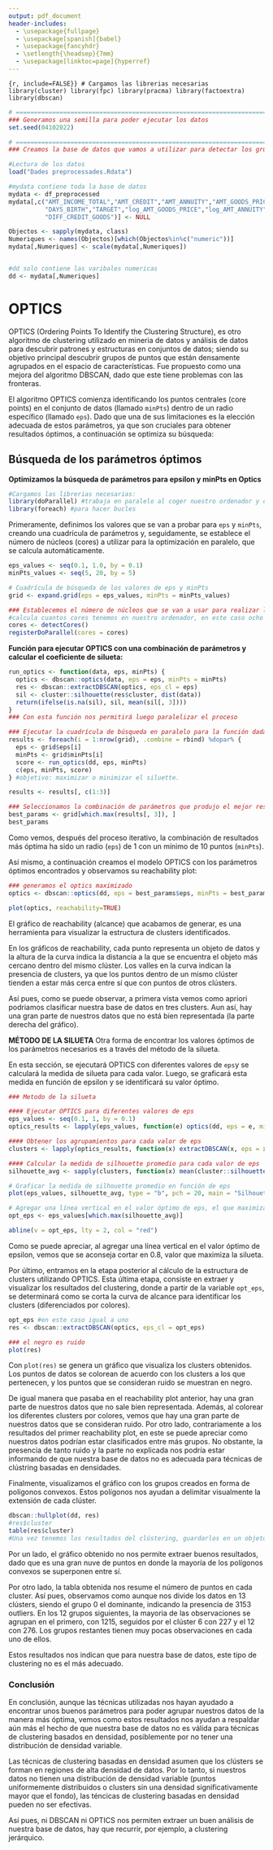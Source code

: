 ```yaml
---
output: pdf_document
header-includes:
  - \usepackage{fullpage} 
  - \usepackage[spanish]{babel}
  - \usepackage{fancyhdr}
  - \setlength{\headsep}{7mm} 
  - \usepackage[linktoc=page]{hyperref}
---
```


```{=tex}
\setlength{\headheight}{13.6pt}
\setlength{\topmargin}{-10mm}

\rhead{Minería de Datos}
\lhead{Entrega D3}
```
\pagestyle{fancy}
```{=tex}
\cfoot{\thepage}
\setcounter{page}{5}
```



```{r, include=FALSE}}
# Cargamos las librerias necesarias
library(cluster)
library(fpc)
library(pracma)
library(factoextra)
library(dbscan)
```


```r
# =============================================================================
### Generamos una semilla para poder ejecutar los datos
set.seed(04102022)

# ==============================================================================
### Creamos la base de datos que vamos a utilizar para detectar los grupos

#Lectura de los datos
load("Dades preprocessades.Rdata")

#mydata contiene toda la base de datos
mydata <- df_preprocessed
mydata[,c("AMT_INCOME_TOTAL","AMT_CREDIT","AMT_ANNUITY","AMT_GOODS_PRICE",
          "DAYS_BIRTH","TARGET","log_AMT_GOODS_PRICE","log_AMT_ANNUITY",
          "DIFF_CREDIT_GOODS")] <- NULL

Objectos <- sapply(mydata, class)
Numeriques <- names(Objectos)[which(Objectos%in%c("numeric"))]
mydata[,Numeriques] <- scale(mydata[,Numeriques])


#dd solo contiene las varibales numericas
dd <- mydata[,Numeriques]


```


# OPTICS

OPTICS (Ordering Points To Identify the Clustering Structure), es otro algoritmo de clustering utilizado en mineria de datos y análisis de datos para descubrir patrones y estructuras en conjuntos de datos; siendo su objetivo principal descubrir grupos de puntos que están densamente agrupados en el espacio de características. Fue propuesto como una mejora del algoritmo DBSCAN, dado que este tiene problemas con las fronteras. 

El algoritmo OPTICS comienza identificando los puntos centrales (core points) en el conjunto de datos (llamado `minPts`) dentro de un radio específico (llamado `eps`). Dado que una de sus limitaciones es la elección adecuada de estos parámetros, ya que son cruciales para obtener resultados óptimos, a continuación se optimiza su búsqueda:

## Búsqueda de los parámetros óptimos

**Optimizamos la búsqueda de parámetros para epsilon y minPts en Optics**

```r
#Cargamos las librerias necesarias:
library(doParallel) #trabaja en paralelo al coger nuestro ordenador y dividirlo en dos (bigdata)
library(foreach) #para hacer bucles
```

Primeramente, definimos los valores que se van a probar para `eps` y `minPts`, creando una cuadrícula de parámetros y, seguidamente, se establece el número de núcleos (cores) a utilizar para la optimización en paralelo, que se calcula automáticamente.
```r
eps_values <- seq(0.1, 1.0, by = 0.1)
minPts_values <- seq(5, 20, by = 5)

# Cuadrícula de búsqueda de los valores de eps y minPts
grid <- expand.grid(eps = eps_values, minPts = minPts_values)

### Establecemos el número de núcleos que se van a usar para realizar la optimización en paralelo
#calcula cuantos cores tenemos en nuestro ordenador, en este caso ocho
cores <- detectCores()
registerDoParallel(cores = cores)
```

**Función para ejecutar OPTICS con una combinación de parámetros y calcular el coeficiente de silueta:**

```r
run_optics <- function(data, eps, minPts) {
  optics <- dbscan::optics(data, eps = eps, minPts = minPts)
  res <- dbscan::extractDBSCAN(optics, eps_cl = eps)
  sil <- cluster::silhouette(res$cluster, dist(data))
  return(ifelse(is.na(sil), sil, mean(sil[, 3])))
}
### Con esta función nos permitirá luego paralelizar el proceso

### Ejecutar la cuadrícula de búsqueda en paralelo para la función dada
results <- foreach(i = 1:nrow(grid), .combine = rbind) %dopar% {
  eps <- grid$eps[i]
  minPts <- grid$minPts[i]
  score <- run_optics(dd, eps, minPts)
  c(eps, minPts, score)
} #objetivo: maximizar o minimizar el siluette.

results <- results[, c(1:3)]

### Seleccionamos la combinación de parámetros que produjo el mejor resultado
best_params <- grid[which.max(results[, 3]), ]
best_params
```
Como vemos, después del proceso iterativo, la combinación de resultados más óptima ha sido un radio (`eps`) de 1 con un mínimo de 10 puntos (`minPts`). 

Así mismo, a continuación creamos el modelo OPTICS con los parámetros óptimos encontrados y observamos su reachability plot:

```r
### generamos el optics maximizado
optics <- dbscan::optics(dd, eps = best_params$eps, minPts = best_params$minPts)

plot(optics, reachability=TRUE)
```

El gráfico de reachability (alcance) que acabamos de generar, es una herramienta para visualizar la estructura de clusters identificados.

En los gráficos de reachability, cada punto representa un objeto de datos y la altura de la curva indica la distancia a la que se encuentra el objeto más cercano dentro del mismo clúster. Los valles en la curva indican la presencia de clusters, ya que los puntos dentro de un mismo clúster tienden a estar más cerca entre sí que con puntos de otros clústers. 

Así pues, como se puede observar, a primera vista vemos como apriori podriamos clasificar nuestra base de datos en tres clusters. Aun así, hay una gran parte de nuestros datos que no está bien representada (la parte derecha del gráfico).

**MÉTODO DE LA SILUETA**
Otra forma de encontrar los valores óptimos de los parámetros necesarios es a través del método de la silueta.

En esta sección, se ejecutará OPTICS con diferentes valores de `eps`y se calculará la medida de silueta para cada valor. Luego, se graficará esta medida en función de epsilon y se identificará su valor óptimo. 

```r
### Metodo de la silueta

#### Ejecutar OPTICS para diferentes valores de eps
eps_values <- seq(0.1, 1, by = 0.1)
optics_results <- lapply(eps_values, function(e) optics(dd, eps = e, minPts = 10))

#### Obtener los agrupamientos para cada valor de eps
clusters <- lapply(optics_results, function(x) extractDBSCAN(x, eps = x$eps))

#### Calcular la medida de silhouette promedio para cada valor de eps
silhouette_avg <- sapply(clusters, function(x) mean(cluster::silhouette(x$cluster, dist(dd))))

# Graficar la medida de silhouette promedio en función de eps
plot(eps_values, silhouette_avg, type = "b", pch = 20, main = "Silhouette Plot")

# Agregar una línea vertical en el valor óptimo de eps, el que maximiza la silhoutte:
opt_eps <- eps_values[which.max(silhouette_avg)]

abline(v = opt_eps, lty = 2, col = "red")
```

Como se puede apreciar, al agregar una línea vertical en el valor óptimo de epsilon, vemos que se aconseja cortar en 0.8, valor que maximiza la silueta.

Por último, entramos en la etapa posterior al cálculo de la estructura de clusters utilizando OPTICS. Esta última etapa, consiste en extraer y visualizar los resultados del clustering, donde a partir de la variable `opt_eps`, se determinará como se corta la curva de alcance para identificar los clusters (diferenciados por colores). 

```r
opt_eps #en este caso igual a uno
res <- dbscan::extractDBSCAN(optics, eps_cl = opt_eps)

### el negro es ruido
plot(res)
```
Con `plot(res)` se genera un gráfico que visualiza los clusters obtenidos. Los puntos de datos se colorean de acuerdo con los clusters a los que pertenecen, y los puntos que se consideran ruido se muestran en negro.

De igual manera que pasaba en el reachability plot anterior, hay una gran parte de nuestros datos que no sale bien representada. Además, al colorear los diferentes clusters por colores, vemos que hay una gran parte de nuestros datos que se consideran ruido. Por otro lado, contrariamente a los resultados del primer reachability plot, en este se puede apreciar como nuestros datos podrían estar clasificados entre más grupos. No obstante, la presencia de tanto ruido y la parte no explicada nos podría estar informando de que nuestra base de datos no es adecuada para técnicas de clústring basadas en densidades.

Finalmente, visualizamos el gráfico con los grupos creados en forma de polígonos convexos. Estos polígonos nos ayudan a delimitar visualmente la extensión de cada clúster.
```r
dbscan::hullplot(dd, res)
#res$cluster
table(res$cluster)
#Una vez tenemos los resultados del clústering, guardarlos en un objeto para su posterior análisis o referencia, 

```
Por un lado, el gráfico obtenido no nos permite extraer buenos resultados, dado que es una gran nuve de puntos en donde la mayoría de los polígonos convexos se superponen entre sí. 

Por otro lado, la tabla obtenida nos resume el número de puntos en cada cluster. Así pues, observamos como aunque nos divide los datos en 13 clústers, siendo el grupo 0 el dominante, indicando la presencia de 3153 outliers. En los 12 grupos siguientes, la mayoria de las observaciones se agrupan en el primero, con 1215, seguidos por el clúster 6 con 227 y el 12 con 276. Los grupos restantes tienen muy pocas observaciones en cada uno de ellos. 

Estos resultados nos indican que para nuestra base de datos, este tipo de clustering no es el más adecuado. 

### Conclusión

En conclusión, aunque las técnicas utilizadas nos hayan ayudado a encontrar unos buenos parámetros para poder agrupar nuestros datos de la manera más óptima, vemos como estos resultados nos ayudan a respaldar aún más el hecho de que nuestra base de datos no es válida para técnicas de clustering basados en densidad, posiblemente por no tener una distribución de densidad variable. 

Las técnicas de clustering basadas en densidad asumen que los clústers se forman en regiones de alta densidad de datos. Por lo tanto, si nuestros datos no tienen una distribución de densidad variable (puntos uniformemente distribuidos o clusters sin una densidad significativamente mayor que el fondo), las téncicas de clustering basadas en densidad pueden no ser efectivas.

Así pues, ni DBSCAN ni OPTICS nos permiten extraer un buen análisis de nuestra base de datos, hay que recurrir, por ejemplo, a clustering jerárquico. 